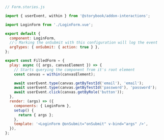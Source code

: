 ```js
// Form.stories.js

import { userEvent, within } from '@storybook/addon-interactions';

import LoginForm from './LoginForm.vue';

export default {
  component: LoginForm,
  //👇 Marking the onSubmit with this configuration will log the event in the Actions panel
  argTypes: { onSubmit: { action: true } },
};

export const FilledForm = {
  play: async ({ args, canvasElement }) => {
    // Starts querying the component from it's root element
    const canvas = within(canvasElement);

    await userEvent.type(canvas.getByTestId('email'), 'email');
    await userEvent.type(canvas.getByTestId('password'), 'password');
    await userEvent.click(canvas.getByRole('button'));
  },
  render: (args) => ({
    components: { LoginForm },
    setup() {
      return { args };
    },
    template: '<LoginForm @onSubmit="onSubmit" v-bind="args" />',
  }),
};
```